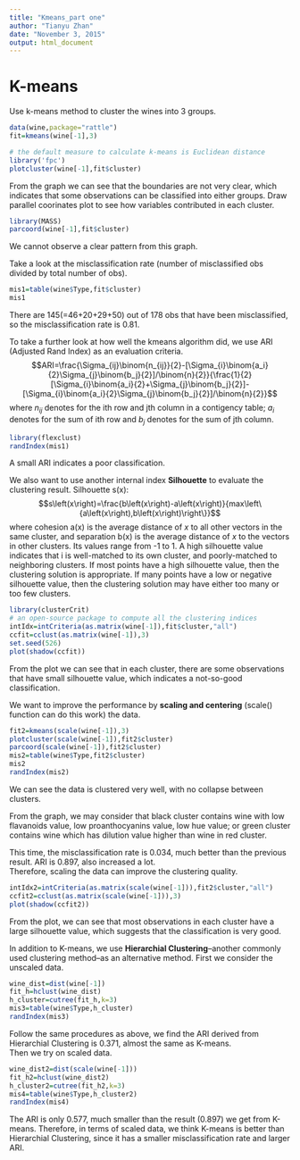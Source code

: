 ```yaml
---
title: "Kmeans_part one"
author: "Tianyu Zhan"
date: "November 3, 2015"
output: html_document
---
```

  
# K-means  
Use k-means method to cluster the wines into 3 groups.
```r
data(wine,package="rattle")
fit=kmeans(wine[-1],3)
```

```r
# the default measure to calculate k-means is Euclidean distance
library('fpc')
plotcluster(wine[-1],fit$cluster)
```  

From the graph we can see that the boundaries are not very clear, which indicates that some observations can be classified into either groups. 
Draw parallel coorinates plot to see how variables contributed in each cluster.  
```r
library(MASS)
parcoord(wine[-1],fit$cluster)
```  
We cannot observe a clear pattern from this graph.

Take a look at the misclassification rate (number of misclassified obs divided by total number of obs).
```r
mis1=table(wine$Type,fit$cluster)
mis1
```   
There are 145(=46+20+29+50) out of 178 obs that have been misclassified, so the misclassification rate is 0.81.

To take a further look at how well the kmeans algorithm did, we use ARI (Adjusted Rand Index) as an evaluation criteria. 
$$ARI=\frac{\Sigma_{ij}\binom{n_{ij}}{2}-[\Sigma_{i}\binom{a_i}{2}\Sigma_{j}\binom{b_j}{2}]/\binom{n}{2}}{\frac{1}{2}[\Sigma_{i}\binom{a_i}{2}+\Sigma_{j}\binom{b_j}{2}]-[\Sigma_{i}\binom{a_i}{2}\Sigma_{j}\binom{b_j}{2}]/\binom{n}{2}}$$
where $n_{ij}$ denotes for the ith row and jth column in a contigency table; $a_i$ denotes for the sum of ith row and $b_j$ denotes for the sum of jth column.
```r
library(flexclust)
randIndex(mis1)
```   
A small ARI indicates a poor classification.

We also want to use another internal index __Silhouette__ to evaluate the clustering result. Silhouette s(x):
$$s\left(x\right)=\frac{b\left(x\right)-a\left(x\right)}{max\left\{a\left(x\right),b\left(x\right)\right\}}$$
where cohesion a(x) is the average distance of $x$ to all other vectors in the same cluster, and separation b(x) is the average distance of $x$ to the vectors in other clusters. Its values range from -1 to 1. A high silhouette value indicates that i is well-matched to its own cluster, and poorly-matched to neighboring clusters. If most points have a high silhouette value, then the clustering solution is appropriate. If many points have a low or negative silhouette value, then the clustering solution may have either too many or too few clusters.  
```r
library(clusterCrit)
# an open-source package to compute all the clustering indices
intIdx=intCriteria(as.matrix(wine[-1]),fit$cluster,"all")
ccfit=cclust(as.matrix(wine[-1]),3)
set.seed(526)
plot(shadow(ccfit))
```  

From the plot we can see that in each cluster, there are some observations that have small silhouette value, which indicates a not-so-good classification.

We want to improve the performance by __scaling and centering__ (scale() function can do this work) the data.
```r
fit2=kmeans(scale(wine[-1]),3)
plotcluster(scale(wine[-1]),fit2$cluster)
parcoord(scale(wine[-1]),fit2$cluster)
mis2=table(wine$Type,fit2$cluster)
mis2
randIndex(mis2)
```  
We can see the data is clustered very well, with no collapse between clusters.

From the graph, we may consider that black cluster contains wine with low flavanoids value, low proanthocyanins value, low hue value; or green cluster contains wine which has dilution value higher than wine in red cluster.

This time, the misclassification rate is 0.034, much better than the previous result. ARI is 0.897, also increased a lot.    
Therefore, scaling the data can improve the clustering quality.  

```r
intIdx2=intCriteria(as.matrix(scale(wine[-1])),fit2$cluster,"all")
ccfit2=cclust(as.matrix(scale(wine[-1])),3)
plot(shadow(ccfit2))
```  

From the plot, we can see that most observations in each cluster have a large silhouette value, which suggests that the classification is very good.

In addition to K-means, we use __Hierarchial Clustering__--another commonly used clustering method--as an alternative method. First we consider the unscaled data.
```r
wine_dist=dist(wine[-1])
fit_h=hclust(wine_dist)
h_cluster=cutree(fit_h,k=3)
mis3=table(wine$Type,h_cluster)
randIndex(mis3)
```

Follow the same procedures as above, we find the ARI derived from Hierarchial Clustering is 0.371, almost the same as K-means.  
Then we try on scaled data.  
```r
wine_dist2=dist(scale(wine[-1]))
fit_h2=hclust(wine_dist2)
h_cluster2=cutree(fit_h2,k=3)
mis4=table(wine$Type,h_cluster2)
randIndex(mis4)
```

The ARI is only 0.577, much smaller than the result (0.897) we get from K-means. Therefore, in terms of scaled data, we think K-means is better than Hierarchial Clustering, since it has a smaller misclassification rate and larger ARI.  

